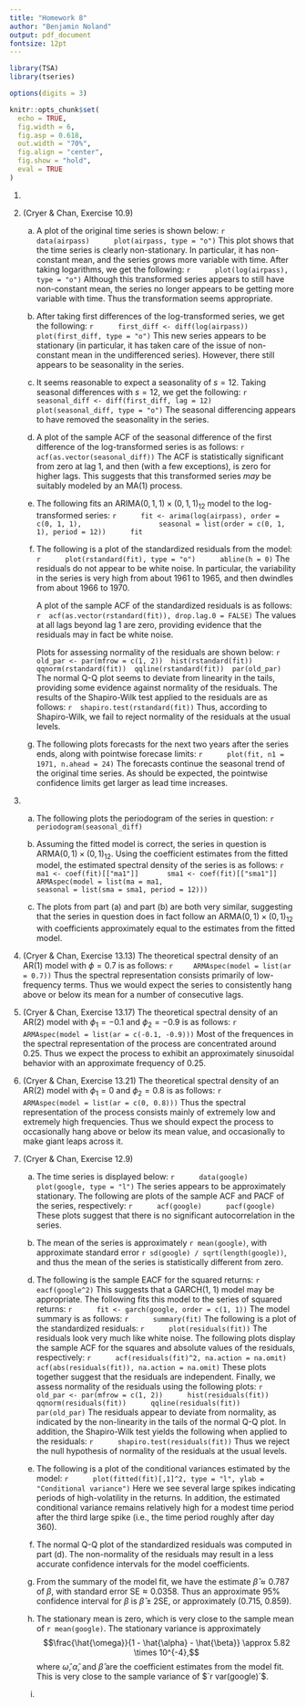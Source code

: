 ```yaml
---
title: "Homework 8"
author: "Benjamin Noland"
output: pdf_document
fontsize: 12pt
---
```


```r
library(TSA)
library(tseries)

options(digits = 3)

knitr::opts_chunk$set(
  echo = TRUE,
  fig.width = 6,
  fig.asp = 0.618,
  out.width = "70%",
  fig.align = "center",
  fig.show = "hold",
  eval = TRUE
)
```

\newcommand{\var}{\mathrm{Var}}
\newcommand{\cov}{\mathrm{Cov}}
\newcommand{\corr}{\mathrm{Corr}}
\newcommand{\E}{\mathrm{E}}
\newcommand{\pr}{\mathrm{P}}

1.
2. (Cryer & Chan, Exercise 10.9)
    a. A plot of the original time series is shown below:
        ```r
        data(airpass)
        plot(airpass, type = "o")
        ```
        This plot shows that the time series is clearly non-stationary. In
        particular, it has non-constant mean, and the series grows more variable
        with time. After taking logarithms, we get the following:
        ```r
        plot(log(airpass), type = "o")
        ```
        Although this transformed series appears to still have non-constant
        mean, the series no longer appears to be getting more variable with
        time. Thus the transformation seems appropriate.
    
    b. After taking first differences of the log-transformed series, we get the
    following:
        ```r
        first_diff <- diff(log(airpass))
        plot(first_diff, type = "o")
        ```
        This new series appears to be stationary (in particular, it has taken
        care of the issue of non-constant mean in the undifferenced series).
        However, there still appears to be seasonality in the series.
        
    c. It seems reasonable to expect a seasonality of $s = 12$. Taking seasonal
    differences with $s = 12$, we get the following:
        ```r
        seasonal_diff <- diff(first_diff, lag = 12)
        plot(seasonal_diff, type = "o")
        ```
        The seasonal differencing appears to have removed the seasonality in the
        series.
    
    d. A plot of the sample ACF of the seasonal difference of the first
    difference of the log-transformed series is as follows:
        ```r
        acf(as.vector(seasonal_diff))
        ```
        The ACF is statistically significant from zero at lag 1, and then (with
        a few exceptions), is zero for higher lags. This suggests that this
        transformed series *may* be suitably modeled by an MA(1) process.
    
    e. The following fits an ARIMA$(0, 1, 1) \times (0, 1, 1)_{12}$ model to the
    log-transformed series:
        ```r
        fit <- arima(log(airpass), order = c(0, 1, 1),
                     seasonal = list(order = c(0, 1, 1), period = 12))
        fit
        ```

    <!-- TODO: May want to drop first 13 residuals in the following. -->
    f. The following is a plot of the standardized residuals from the model:
        ```r
        plot(rstandard(fit), type = "o")
        abline(h = 0)
        ```
        The residuals do not appear to be white noise. In particular, the
        variability in the series is very high from about 1961 to 1965, and then
        dwindles from about 1966 to 1970.
        
        A plot of the sample ACF of the standardized residuals is as follows:
        ```r
        acf(as.vector(rstandard(fit)), drop.lag.0 = FALSE)
        ```
        The values at all lags beyond lag 1 are zero, providing evidence that
        the residuals may in fact be white noise.
        
        Plots for assessing normality of the residuals are shown below:
        ```r
        old_par <- par(mfrow = c(1, 2))
        hist(rstandard(fit))
        qqnorm(rstandard(fit))
        qqline(rstandard(fit))
        par(old_par)
        ```
        The normal Q-Q plot seems to deviate from linearity in the tails,
        providing some evidence against normality of the residuals. The results
        of the Shapiro-Wilk test applied to the residuals are as follows:
        ```r
        shapiro.test(rstandard(fit))
        ```
        Thus, according to Shapiro-Wilk, we fail to reject normality of the
        residuals at the usual levels.
    
    g. The following plots forecasts for the next two years after the series
    ends, along with pointwise forecase limits:
        ```r
        plot(fit, n1 = 1971, n.ahead = 24)
        ```
        The forecasts continue the seasonal trend of the original time series.
        As should be expected, the pointwise confidence limits get larger as
        lead time increases.

3.
    a. The following plots the periodogram of the series in question:
        ```r
        periodogram(seasonal_diff)
        ```

    b. Assuming the fitted model is correct, the series in question is
    ARMA$(0, 1) \times (0, 1)_{12}$. Using the coefficient estimates from the
    fitted model, the estimated spectral density of the series is as follows:
        ```r
        ma1 <- coef(fit)[["ma1"]]
        sma1 <- coef(fit)[["sma1"]]
        ARMAspec(model = list(ma = ma1,
                              seasonal = list(sma = sma1, period = 12)))
        ```

    c. The plots from part (a) and part (b) are both very similar, suggesting
    that the series in question does in fact follow an ARMA$(0, 1) \times (0,
    1)_{12}$ with coefficients approximately equal to the estimates from the
    fitted model.

4. (Cryer & Chan, Exercise 13.13) The theoretical spectral density of an AR(1)
model with $\phi = 0.7$ is as follows:
    ```r
    ARMAspec(model = list(ar = 0.7))
    ```
    Thus the spectral representation consists primarily of low-frequency terms.
    Thus we would expect the series to consistently hang above or below its mean
    for a number of consecutive lags.

5. (Cryer & Chan, Exercise 13.17) The theoretical spectral density of an AR(2)
model with $\phi_1 = -0.1$ and $\phi_2 = -0.9$ is as follows:
    ```r
    ARMAspec(model = list(ar = c(-0.1, -0.9)))
    ```
    Most of the frequences in the spectral representation of the process are
    concentrated around 0.25. Thus we expect the process to exhibit an
    approximately sinusoidal behavior with an approximate frequency of 0.25.

6. (Cryer & Chan, Exercise 13.21) The theoretical spectral density of an AR(2)
model with $\phi_1 = 0$ and $\phi_2 = 0.8$ is as follows:
    ```r
    ARMAspec(model = list(ar = c(0, 0.8)))
    ```
    Thus the spectral representation of the process consists mainly of extremely
    low and extremely high frequencies. Thus we should expect the process to
    occasionally hang above or below its mean value, and occasionally to make
    giant leaps across it.

7. (Cryer & Chan, Exercise 12.9)
    a. The time series is displayed below:
        ```r
        data(google)
        plot(google, type = "l")
        ```
        The series appears to be approximately stationary. The following are
        plots of the sample ACF and PACF of the series, respectively:
        ```r
        acf(google)
        pacf(google)
        ```
        These plots suggest that there is no significant autocorrelation in the
        series.
    
    b. The mean of the series is approximately `r mean(google)`, with
    approximate standard error `r sd(google) / sqrt(length(google))`, and thus
    the mean of the series is statistically different from zero.
    
    <!-- -->
    d. The following is the sample EACF for the squared returns:
        ```r
        eacf(google^2)
        ```
        This suggests that a GARCH(1, 1) model may be appropriate. The following
        fits this model to the series of squared returns:
        ```r
        fit <- garch(google, order = c(1, 1))
        ```
        The model summary is as follows:
        ```r
        summary(fit)
        ```
        The following is a plot of the standardized residuals:
        ```r
        plot(residuals(fit))
        ```
        The residuals look very much like white noise. The following plots display
        the sample ACF for the squares and absolute values of the residuals,
        respectively:
        ```r
        acf(residuals(fit)^2, na.action = na.omit)
        acf(abs(residuals(fit)), na.action = na.omit)
        ```
        These plots together suggest that the residuals are independent. Finally, we
        assess normality of the residuals using the following plots:
        ```r
        old_par <- par(mfrow = c(1, 2))
        hist(residuals(fit))
        qqnorm(residuals(fit))
        qqline(residuals(fit))
        par(old_par)
        ```
        The residuals appear to deviate from normality, as indicated by the
        non-linearity in the tails of the normal Q-Q plot. In addition, the
        Shapiro-Wilk test yields the following when applied to the residuals:
        ```r
        shapiro.test(residuals(fit))
        ```
        Thus we reject the null hypothesis of normality of the residuals at the
        usual levels.
    
    e. The following is a plot of the conditional variances estimated by the
    model:
        ```r
        plot(fitted(fit)[,1]^2, type = "l", ylab = "Conditional variance")
        ```
        Here we see several large spikes indicating periods of high-volatility
        in the returns. In addition, the estimated conditional variance remains
        relatively high for a modest time period after the third large spike
        (i.e., the time period roughly after day 360).
    
    f. The normal Q-Q plot of the standardized residuals was computed in part
    (d). The non-normality of the residuals may result in a less accurate
    confidence intervals for the model coefficients.

    g. From the summary of the model fit, we have the estimate $\hat{\beta}
    \approx 0.787$ of $\beta$, with standard error $\mathrm{SE} \approx 0.0358$.
    Thus an approximate 95\% confidence interval for $\beta$ is $\hat{\beta} \pm
    2\mathrm{SE}$, or approximately (0.715, 0.859).

    h. The stationary mean is zero, which is very close to the sample mean of
    `r mean(google)`. The stationary variance is
    approximately
    $$\frac{\hat{\omega}}{1 - \hat{\alpha} - \hat{\beta}}
      \approx 5.82 \times 10^{-4},$$
    where $\hat{\omega}, \hat{\alpha}$, and $\hat{\beta}$ are the coefficient
    estimates from the model fit. This is very close to the sample variance of
    $`r var(google)`$.

    i.
